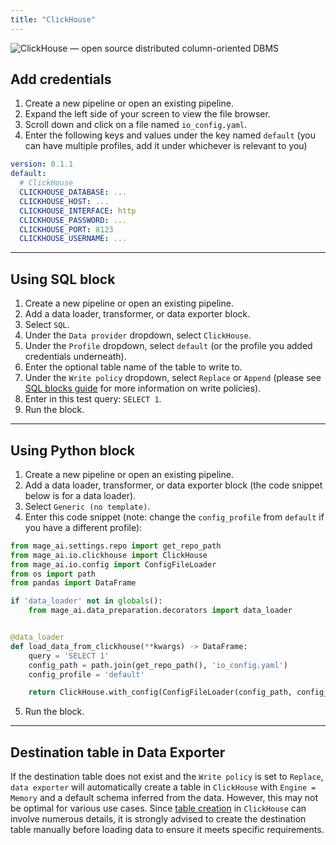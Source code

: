 ```yaml
---
title: "ClickHouse"
---
```

<Frame>
<img
  alt="ClickHouse — open source distributed column-oriented DBMS"
  src="https://clickhouse.com/images/ch_gh_logo_rounded.png"
/>
</Frame>

## Add credentials

1. Create a new pipeline or open an existing pipeline.
2. Expand the left side of your screen to view the file browser.
3. Scroll down and click on a file named `io_config.yaml`.
4. Enter the following keys and values under the key named `default` (you can
   have multiple profiles, add it under whichever is relevant to you)

```yaml
version: 0.1.1
default:
  # ClickHouse
  CLICKHOUSE_DATABASE: ...
  CLICKHOUSE_HOST: ...
  CLICKHOUSE_INTERFACE: http
  CLICKHOUSE_PASSWORD: ...
  CLICKHOUSE_PORT: 8123
  CLICKHOUSE_USERNAME: ...
```

---

## Using SQL block

1. Create a new pipeline or open an existing pipeline.
2. Add a data loader, transformer, or data exporter block.
3. Select `SQL`.
4. Under the `Data provider` dropdown, select `ClickHouse`.
5. Under the `Profile` dropdown, select `default` (or the profile you added
   credentials underneath).
6. Enter the optional table name of the table to write to.
7. Under the `Write policy` dropdown, select `Replace` or `Append` (please see
   [SQL blocks guide](/guides/blocks/sql-blocks) for more information on write policies).
8. Enter in this test query: `SELECT 1`.
9. Run the block.

---

## Using Python block

1. Create a new pipeline or open an existing pipeline.
2. Add a data loader, transformer, or data exporter block (the code snippet
   below is for a data loader).
3. Select `Generic (no template)`.
4. Enter this code snippet (note: change the `config_profile` from `default` if
   you have a different profile):

```python
from mage_ai.settings.repo import get_repo_path
from mage_ai.io.clickhouse import ClickHouse
from mage_ai.io.config import ConfigFileLoader
from os import path
from pandas import DataFrame

if 'data_loader' not in globals():
    from mage_ai.data_preparation.decorators import data_loader


@data_loader
def load_data_from_clickhouse(**kwargs) -> DataFrame:
    query = 'SELECT 1'
    config_path = path.join(get_repo_path(), 'io_config.yaml')
    config_profile = 'default'

    return ClickHouse.with_config(ConfigFileLoader(config_path, config_profile)).load(query)
```

5. Run the block.

---

## Destination table in Data Exporter

If the destination table does not exist and the `Write policy` is set
to `Replace`, `data exporter` will automatically create a table in `ClickHouse`
with `Engine = Memory` and a default schema inferred from the data.
However, this may not be optimal for various use cases. Since [table creation](https://clickhouse.com/docs/en/sql-reference/statements/create/table)
in `ClickHouse` can involve numerous details, it is strongly advised to
create the destination table manually before loading data to ensure it
meets specific requirements.
